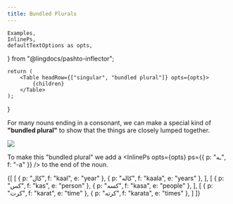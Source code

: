 ```yaml
---
title: Bundled Plurals
---
```


    Examples,
    InlinePs,
    defaultTextOptions as opts,
} from "@lingdocs/pashto-inflector";

    return (
        <Table headRow={["singular", "bundled plural"]} opts={opts}>
            {children}
        </Table>
    );
}

For many nouns ending in a consonant, we can make a special kind of **"bundled plural"** to show that the things are closely lumped together.

<div className="mx-auto" style={{ maxWidth: "300px" }}>
    <img src={penBundle} className="img-fluid" />
</div>

To make this "bundled plural" we add a <InlinePs opts={opts} ps={{ p: "ـه", f: "-a" }} /> to the end of the noun.

<BundledPluralTable>{[
    [
        { p: "کال", f: "kaal", e: "year" },
        { p: "کاله", f: "kaala", e: "years" },
    ],
    [
        { p: "کس", f: "kas", e: "person" },
        { p: "کسه", f: "kasa", e: "people" },
    ],
    [
        { p: "کرت", f: "karat", e: "time" },
        { p: "کرته", f: "karata", e: "times" },
    ]
]}</BundledPluralTable>
